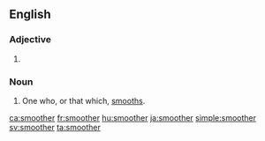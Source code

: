 ==English==

===Adjective===
{{en-adj|?}}

# {{en-comparative of|smooth}}

===Noun===
{{en-noun}}

# One who, or that which, [[smooth]]s.

[[ca:smoother]]
[[fr:smoother]]
[[hu:smoother]]
[[ja:smoother]]
[[simple:smoother]]
[[sv:smoother]]
[[ta:smoother]]